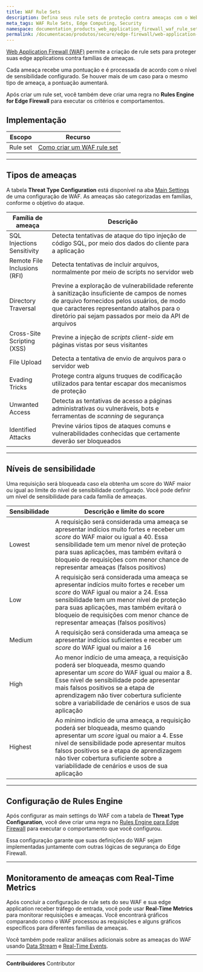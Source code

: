 ```yaml
---
title: WAF Rule Sets
description: Defina seus rule sets de proteção contra ameaças com o Web Application Firewall (WAF) da Azion.
meta_tags: WAF Rule Sets, Edge Computing, Security
namespace: documentation_products_web_application_firewall_waf_rule_sets
permalink: /documentacao/produtos/secure/edge-firewall/web-application-firewall/rule-sets/
---
```




[Web Application Firewall (WAF)](/pt-br/documentacao/produtos/secure/edge-firewall/web-application-firewall/) permite a criação de rule sets para proteger suas edge applications contra famílias de ameaças.

Cada ameaça recebe uma pontuação e é processada de acordo com o nível de sensibilidade configurado. Se houver mais de um caso para o mesmo tipo de ameaça, a pontuação aumentará.

Após criar um rule set, você também deve criar uma regra no **Rules Engine for Edge Firewall** para executar os critérios e comportamentos.

## Implementação

| Escopo | Recurso |
| ----- | ------ |
| Rule set | [Como criar um WAF rule set](/pt-br/documentacao/produtos/guias/secure/criar-waf-rule-set/) |

---

## Tipos de ameaças

A tabela **Threat Type Configuration** está disponível na aba [Main Settings](/pt-br/documentacao/produtos/secure/edge-firewall/web-application-firewall/#waf-main-settings) de uma configuração de WAF. As ameaças são categorizadas em famílias, conforme o objetivo do ataque.

| Família de ameaça | Descrição |
| ----------------- | --------- |
| SQL Injections Sensitivity | Detecta tentativas de ataque do tipo injeção de código SQL, por meio dos dados do cliente para a aplicação |
| Remote File Inclusions (RFI) | Detecta tentativas de incluir arquivos, normalmente por meio de scripts no servidor web |
| Directory Traversal | Previne a exploração de vulnerabilidade referente à sanitização insuficiente de campos de nomes de arquivo fornecidos pelos usuários, de modo que caracteres representando atalhos para o diretório pai sejam passados por meio da API de arquivos |
| Cross-Site Scripting (XSS) | Previne a injeção de *scripts client-side* em páginas vistas por seus visitantes |
| File Upload | Detecta a tentativa de envio de arquivos para o servidor web |
| Evading Tricks | Protege contra alguns truques de codificação utilizados para tentar escapar dos mecanismos de proteção |
| Unwanted Access | Detecta as tentativas de acesso a páginas administrativas ou vulneráveis, bots e ferramentas de *scanning* de segurança |
| Identified Attacks | Previne vários tipos de ataques comuns e vulnerabilidades conhecidas que certamente deverão ser bloqueados |

---

## Níveis de sensibilidade

Uma requisição será bloqueada caso ela obtenha um score do WAF maior ou igual ao limite do nível de sensibilidade configurado. Você pode definir um nível de sensibilidade para cada família de ameaças.

| Sensibilidade | Descrição e limite do score |
| ------------- | --------------------------- |
| Lowest | A requisição será considerada uma ameaça se apresentar indícios muito fortes e receber um *score* do WAF maior ou igual a 40. Essa sensibilidade tem um menor nível de proteção para suas aplicações, mas também evitará o bloqueio de requisições com menor chance de representar ameaças (falsos positivos) |
| Low | A requisição será considerada uma ameaça se apresentar indícios muito fortes e receber um *score* do WAF igual ou maior a 24. Essa sensibilidade tem um menor nível de proteção para suas aplicações, mas também evitará o bloqueio de requisições com menor chance de representar ameaças (falsos positivos) |
| Medium | A requisição será considerada uma ameaça se apresentar indícios suficientes e receber um *score* do WAF igual ou maior a 16 |
| High | Ao menor indício de uma ameaça, a requisição poderá ser bloqueada, mesmo quando apresentar um *score* do WAF igual ou maior a 8. Esse nível de sensibilidade pode apresentar mais falsos positivos se a etapa de aprendizagem não tiver cobertura suficiente sobre a variabilidade de cenários e usos de sua aplicação |
| Highest | Ao mínimo indício de uma ameaça, a requisição poderá ser bloqueada, mesmo quando apresentar um *score* igual ou maior a 4. Esse nível de sensibilidade pode apresentar muitos falsos positivos se a etapa de aprendizagem não tiver cobertura suficiente sobre a variabilidade de cenários e usos de sua aplicação |

---

## Configuração de Rules Engine

Após configurar as main settings do WAF com a tabela de **Threat Type Configuration**, você deve criar uma regra no [Rules Engine para Edge Firewall](/pt-br/documentacao/produtos/secure/edge-firewall/rules-engine/) para executar o comportamento que você configurou.

Essa configuração garante que suas definições do WAF sejam implementadas juntamente com outras lógicas de segurança do Edge Firewall.

<LinkButton link="/pt-br/documentacao/produtos/guias/secure/trabalhar-com-rules-engine/" text="consulte o guia sobre criar regra" outlined />

---

## Monitoramento de ameaças com Real-Time Metrics

Após concluir a configuração de rule sets do seu WAF e sua edge application receber tráfego de entrada, você pode usar **Real-Time Metrics** para monitorar requisições e ameaças. Você encontrará gráficos comparando como o WAF processou as requisições e alguns gráficos específicos para diferentes famílias de ameaças.

<LinkButton link="/pt-br/documentacao/produtos/observe/real-time-metrics/#waf" text="saiba mais sobre real-time metrics" outlined />

Você também pode realizar análises adicionais sobre as ameaças do WAF usando [Data Stream](/pt-br/documentacao/produtos/observe/data-stream/) e [Real-Time Events](/pt-br/documentacao/produtos/observe/real-time-events/).


---


**Contribuidores** <ContributorList>Contributor</ContributorList>
